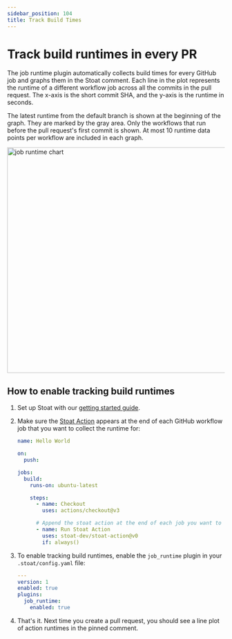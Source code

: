 ```yaml
---
sidebar_position: 104
title: Track Build Times
---
```


# Track build runtimes in every PR

The job runtime plugin automatically collects build times for every GitHub job and graphs them in the Stoat comment.
Each line in the plot represents the runtime of a different workflow job across all the commits in the pull request.
The x-axis is the short commit SHA, and the y-axis is the runtime in seconds.

The latest runtime from the default branch is shown at the beginning of the graph. They are marked by the gray area.
Only the workflows that run before the pull request's first commit is shown.
At most 10 runtime data points per workflow are included in each graph.

<img width="523" alt="job runtime chart" src="https://stoat-dev--static.stoat.page/screenshot-graph.png" />

## How to enable tracking build runtimes

1. Set up Stoat with our [getting started guide](../installation).

2. Make sure the [Stoat Action](https://github.com/stoat-dev/stoat-action) appears at the end of each GitHub workflow job that you want to collect the runtime for:
    ```yaml title=".github/workflows/hello-world.yaml"
    name: Hello World

    on:
      push:

    jobs:
      build:
        runs-on: ubuntu-latest

        steps:
          - name: Checkout
            uses: actions/checkout@v3

          # Append the stoat action at the end of each job you want to collect runtime for.
          - name: Run Stoat Action
            uses: stoat-dev/stoat-action@v0
            if: always()
    ```

3. To enable tracking build runtimes, enable the `job_runtime` plugin in your `.stoat/config.yaml` file:
    ```yaml title=".stoat/config.yaml"
    ---
    version: 1
    enabled: true
    plugins:
      job_runtime:
        enabled: true
    ```

4. That's it. Next time you create a pull request, you should see a line plot of action runtimes in the pinned comment.
